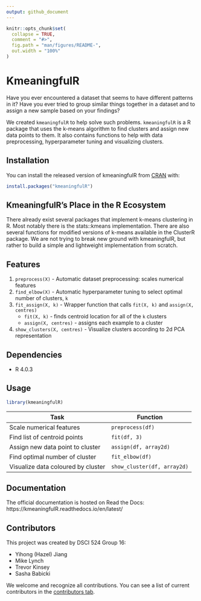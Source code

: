 ```yaml
---
output: github_document
---
```


<!-- README.md is generated from README.Rmd. Please edit that file -->

```r
knitr::opts_chunk$set(
  collapse = TRUE,
  comment = "#>",
  fig.path = "man/figures/README-",
  out.width = "100%"
)
```

# KmeaningfulR

<!-- badges: start -->
<!-- badges: end -->

Have you ever encountered a dataset that seems to have different 
patterns in it? Have you ever tried to group similar things together in a dataset and to assign a new sample based on your findings? 

We created `kmeaningfulR` to help solve such problems. `kmeaningfulR` is a R package that uses the k-means algorithm to find clusters and assign new data points to them. It also contains functions to help with data preprocessing, hyperparameter tuning and visualizing clusters.

## Installation

You can install the released version of kmeaningfulR from [CRAN](https://CRAN.R-project.org) with:

``` r
install.packages("kmeaningfulR")
```

## KmeaningfulR's Place in the R Ecosystem

There already exist several packages that implement k-means clustering in R. Most notably there is the stats::kmeans implementation. There are also several functions for modified versions of k-means available in the ClusterR package. We are not trying to break new ground with kmeaningfulR, but rather to build a simple and lightweight implementation from scratch.

## Features

1. `preprocess(X)` - Automatic dataset preprocessing: scales numerical features
2. `find_elbow(X)` - Automatic hyperparameter tuning to select optimal number of clusters, `k`
3. `fit_assign(X, k)` - Wrapper function that calls `fit(X, k)` and `assign(X, centres)`
    - `fit(X, k)` - finds centroid location for all of the `k` clusters
    - `assign(X, centres)` - assigns each example to a cluster
4. `show_clusters(X, centres)` - Visualize clusters according to 2d PCA representation

## Dependencies

- R 4.0.3

## Usage

```r
library(kmeaningfulR)

```

| Task | Function  |
|------------|-----|
| Scale numerical features| `preprocess(df)`|
| Find list of centroid points| `fit(df, 3)`|
| Assign new data point to cluster| `assign(df, array2d)`|
| Find optimal number of cluster| `fit_elbow(df)`|
| Visualize data coloured by cluster| `show_cluster(df, array2d)`|

## Documentation

The official documentation is hosted on Read the Docs: https://kmeaningfulR.readthedocs.io/en/latest/

## Contributors
This project was created by DSCI 524 Group 16: 

- Yihong (Hazel) Jiang
- Mike Lynch
- Trevor Kinsey
- Sasha Babicki

We welcome and recognize all contributions. You can see a list of current contributors in the [contributors tab](https://github.com/UBC-MDS/kmeaningfulR/graphs/contributors).

